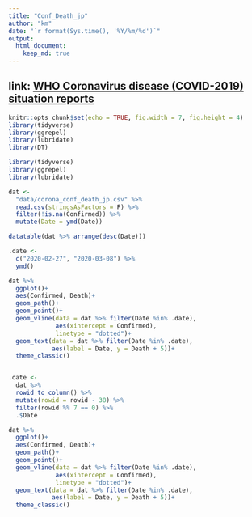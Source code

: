 ```yaml
---
title: "Conf_Death_jp"
author: "km"
date: "`r format(Sys.time(), '%Y/%m/%d')`"
output: 
  html_document:
    keep_md: true
---
```


## link: [WHO Coronavirus disease (COVID-2019) situation reports](https://www.who.int/emergencies/diseases/novel-coronavirus-2019/situation-reports/)


```r
knitr::opts_chunk$set(echo = TRUE, fig.width = 7, fig.height = 4)
library(tidyverse)
library(ggrepel)
library(lubridate)
library(DT)
```

```r
library(tidyverse)
library(ggrepel)
library(lubridate)
```

```r
dat <- 
  "data/corona_conf_death_jp.csv" %>% 
  read.csv(stringsAsFactors = F) %>% 
  filter(!is.na(Confirmed)) %>% 
  mutate(Date = ymd(Date))
```

```r
datatable(dat %>% arrange(desc(Date)))
```

```r
.date <-
  c("2020-02-27", "2020-03-08") %>% 
  ymd()

dat %>% 
  ggplot()+
  aes(Confirmed, Death)+
  geom_path()+
  geom_point()+
  geom_vline(data = dat %>% filter(Date %in% .date),
             aes(xintercept = Confirmed), 
             linetype = "dotted")+ 
  geom_text(data = dat %>% filter(Date %in% .date),
            aes(label = Date, y = Death + 5))+
  theme_classic()


.date <- 
  dat %>% 
  rowid_to_column() %>% 
  mutate(rowid = rowid - 38) %>% 
  filter(rowid %% 7 == 0) %>% 
  .$Date

dat %>% 
  ggplot()+
  aes(Confirmed, Death)+
  geom_path()+
  geom_point()+
  geom_vline(data = dat %>% filter(Date %in% .date),
             aes(xintercept = Confirmed), 
             linetype = "dotted")+ 
  geom_text(data = dat %>% filter(Date %in% .date),
            aes(label = Date, y = Death + 5))+
  theme_classic()
```